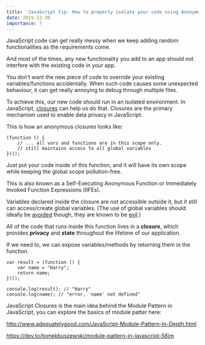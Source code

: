 ```yaml
---
title: 'JavaScript tip: How to properly isolate your code using Anonymous Closures (IIFEs)'
date: 2019-12-30
importance: 7
---
```


JavaScript code can get really messy when we keep adding random functionalities as the requirements come.

And most of the times, any new functionality you add to an app should not interfere with the existing code in your app.

You don’t want the new piece of code to override your existing variables/functions accidentally. When such code causes some unexpected behaviour, it can get really annoying to debug through multiple files.

To achieve this, our new code should run in an isolated environment. In JavaScript, <a href="https://medium.com/javascript-scene/master-the-javascript-interview-what-is-a-closure-b2f0d2152b36" target='_blank'>closures</a> can help us do that. Closures are the primary mechanism used to enable data privacy in JavaScript.

This is how an anonymous closures looks like:

```
(function () {  
	// ... all vars and functions are in this scope only.  
	// still maintains access to all global variables  
}());
```

Just put your code inside of this function, and it will have its own scope while keeping the global scope pollution-free.

This is also known as a Self-Executing Anonymous Function or Immediately Invoked Function Expressions (IIFEs).

Variables declared inside the closure are not accessible outside it, but it still can access/create global variables. (The use of global variables should ideally be <a href="https://stackoverflow.com/questions/2613310/ive-heard-global-variables-are-bad-what-alternative-solution-should-i-use" target='_blank'>avoided</a> though, they are known to be <a href="https://yuiblog.com/blog/2006/06/01/global-domination/" target='_blank'>evil</a>.)

All of the code that runs inside this function lives in a **closure**, which provides **privacy** and **state** throughout the lifetime of our application.

If we need to, we can expose variables/methods by returning them in the function.

```
var result = (function () {  
    var name = "Harry";   
    return name;   
})();

console.log(result); // "Harry"  
console.log(name); // "error, 'name' not defined"
```

JavaScript Closures is the main idea behind the Module Pattern in JavaScript, you can explore the basics of module patter here: 
<p><a target='_blank' href="http://www.adequatelygood.com/JavaScript-Module-Pattern-In-Depth.html">http://www.adequatelygood.com/JavaScript-Module-Pattern-In-Depth.html</a></p>
<p><a target='_blank' href="https://dev.to/tomekbuszewski/module-pattern-in-javascript-56jm">https://dev.to/tomekbuszewski/module-pattern-in-javascript-56jm</a></p>
